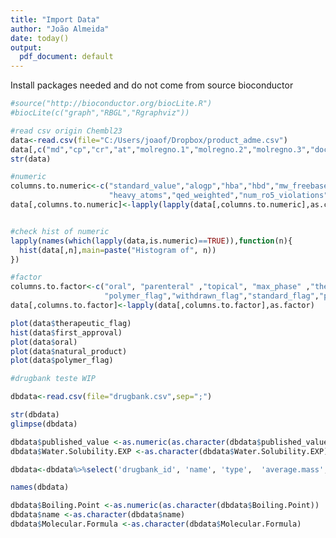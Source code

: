 ```yaml
---
title: "Import Data"
author: "João Almeida"
date: today()
output:
  pdf_document: default
---
```


Install packages needed and do not come from source bioconductor
```r
#source("http://bioconductor.org/biocLite.R")
#biocLite(c("graph","RBGL","Rgraphviz"))
```

```r
#read csv origin Chembl23
data<-read.csv(file="C:/Users/joaof/Dropbox/product_adme.csv")
data[,c("md","cp","cr","at","molregno.1","molregno.2","molregno.3","doc_id.1","doc_id.2","aa","src_id.1","chembl_id.1","assay_id.1","record_id.1")]<-NULL
str(data)

#numeric
columns.to.numeric<-c("standard_value","alogp","hba","hbd","mw_freebase","acd_most_apka","acd_most_bpka","num_lipinski_ro5_violations","psa","acd_logp","acd_logd",
                      "heavy_atoms","qed_weighted","num_ro5_violations","rtb","hba_lipinski","mw_monoisotopic","full_mwt","aromatic_rings","hbd_lipinski","first_approval","withdrawn_year","usan_year","published_value","src_compound_id","pchembl_value")
data[,columns.to.numeric]<-lapply(lapply(data[,columns.to.numeric],as.character),as.numeric)


#check hist of numeric
lapply(names(which(lapply(data,is.numeric)==TRUE)),function(n){
  hist(data[,n],main=paste("Histogram of", n))
})

#factor
columns.to.factor<-c("oral", "parenteral" ,"topical", "max_phase" ,"therapeutic_flag","dosed_ingredient","black_box_warning","natural_product","first_in_class","chirality","prodrug","inorganic_flag","availability_type",
                     "polymer_flag","withdrawn_flag","standard_flag","potential_duplicate")
data[,columns.to.factor]<-lapply(data[,columns.to.factor],as.factor)

```


```r
plot(data$therapeutic_flag)
hist(data$first_approval)
plot(data$oral)
plot(data$natural_product)
plot(data$polymer_flag)


```
```r
#drugbank teste WIP

dbdata<-read.csv(file="drugbank.csv",sep=";")

str(dbdata)
glimpse(dbdata)

dbdata$published_value <-as.numeric(as.character(dbdata$published_value))
dbdata$Water.Solubility.EXP <-as.character(dbdata$Water.Solubility.EXP)

dbdata<-dbdata%>%select('drugbank_id', 'name', 'type',  'average.mass', 'monoisotopic.mass', 'volume.of.distribution', 'clearance', 'half.life', 'toxicity', 'metabolism', 'metabolism.1', 'absorption', 'smiles', 'melting.point', 'logS.EXP', 'logP.EXP', 'pKa.EXP', 'Isoelectric.Point', 'Molecular.Weight', 'Molecular.Formula', 'Hydrophobicity', 'Boiling.Point', 'Caco2.Permeability', 'Water.Solubility.EXP', 'PSA.calc', 'Refractivity.calc', 'Polarizability', 'Ghose.Filter', 'MDDR.Like.Rule')

names(dbdata)

dbdata$Boiling.Point <-as.numeric(as.character(dbdata$Boiling.Point))
dbdata$name <-as.character(dbdata$name)
dbdata$Molecular.Formula <-as.character(dbdata$Molecular.Formula)

```


